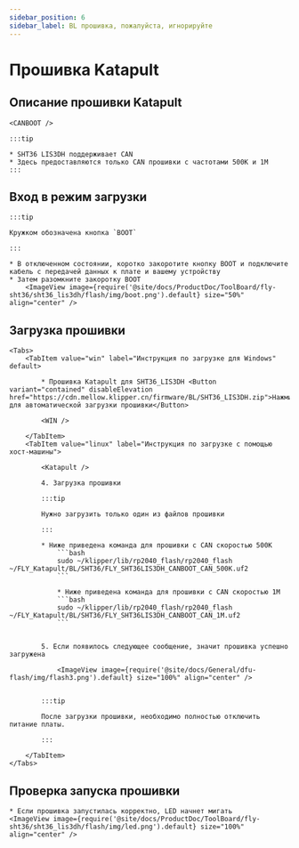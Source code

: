 ```yaml
---
sidebar_position: 6
sidebar_label: BL прошивка, пожалуйста, игнорируйте
---
```





# Прошивка Katapult

## Описание прошивки Katapult

    <CANBOOT />

    :::tip

    * SHT36 LIS3DH поддерживает CAN
    * Здесь предоставляются только CAN прошивки с частотами 500K и 1M
    :::

## Вход в режим загрузки

    :::tip

    Кружком обозначена кнопка `BOOT`

    :::

    * В отключенном состоянии, коротко закоротите кнопку BOOT и подключите кабель с передачей данных к плате и вашему устройству
    * Затем разомкните закоротку BOOT
        <ImageView image={require('@site/docs/ProductDoc/ToolBoard/fly-sht36/sht36_lis3dh/flash/img/boot.png').default} size="50%" align="center" />

## Загрузка прошивки
    <Tabs>
        <TabItem value="win" label="Инструкция по загрузке для Windows" default>

            * Прошивка Katapult для SHT36_LIS3DH <Button variant="contained" disableElevation href="https://cdn.mellow.klipper.cn/firmware/BL/SHT36_LIS3DH.zip">Нажмите для автоматической загрузки прошивки</Button>

            <WIN />

        </TabItem>
        <TabItem value="linux" label="Инструкция по загрузке с помощью хост-машины">
            
            <Katapult />

            4. Загрузка прошивки

            :::tip

            Нужно загрузить только один из файлов прошивки

            :::

            * Ниже приведена команда для прошивки с CAN скоростью 500K
                ```bash
                sudo ~/klipper/lib/rp2040_flash/rp2040_flash ~/FLY_Katapult/BL/SHT36/FLY_SHT36LIS3DH_CANBOOT_CAN_500K.uf2
                ```
                        
                * Ниже приведена команда для прошивки с CAN скоростью 1M
                ```bash
                sudo ~/klipper/lib/rp2040_flash/rp2040_flash ~/FLY_Katapult/BL/SHT36/FLY_SHT36LIS3DH_CANBOOT_CAN_1M.uf2
                ```


            5. Если появилось следующее сообщение, значит прошивка успешно загружена

                <ImageView image={require('@site/docs/General/dfu-flash/img/flash3.png').default} size="100%" align="center" />


            :::tip

            После загрузки прошивки, необходимо полностью отключить питание платы.

            :::

        </TabItem>
    </Tabs>

## Проверка запуска прошивки

    * Если прошивка запустилась корректно, LED начнет мигать
    <ImageView image={require('@site/docs/ProductDoc/ToolBoard/fly-sht36/sht36_lis3dh/flash/img/led.png').default} size="100%" align="center" />